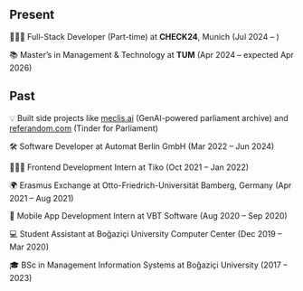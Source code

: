 ## **Present**

👨🏻‍💻 Full-Stack Developer (Part-time) at **CHECK24**, Munich (Jul 2024 – )

📚 Master’s in Management & Technology at **TUM** (Apr 2024 – expected Apr 2026)

## **Past**

💡 Built side projects like [meclis.ai](https://meclis.ai) (GenAI-powered parliament archive) and [referandom.com](https://referandom.com) (Tinder for Parliament)

🛠 Software Developer at Automat Berlin GmbH (Mar 2022 – Jun 2024)

🧑🏻‍💻 Frontend Development Intern at Tiko (Oct 2021 – Jan 2022)

🌍 Erasmus Exchange at Otto-Friedrich-Universität Bamberg, Germany (Apr 2021 – Aug 2021)

📱 Mobile App Development Intern at VBT Software (Aug 2020 – Sep 2020)

💻 Student Assistant at Boğaziçi University Computer Center (Dec 2019 – Mar 2020)

🎓 BSc in Management Information Systems at Boğaziçi University (2017 – 2023)
